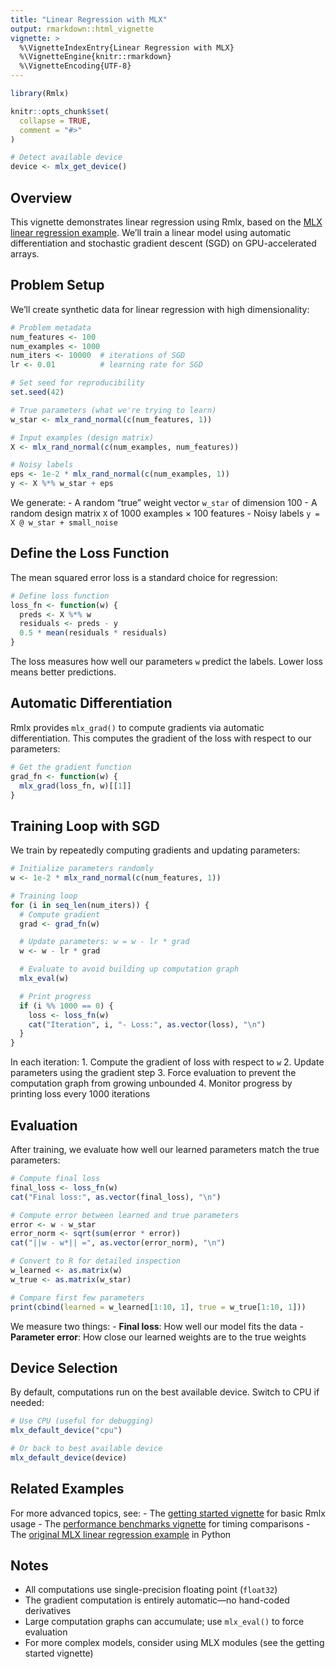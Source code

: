 ```yaml
---
title: "Linear Regression with MLX"
output: rmarkdown::html_vignette
vignette: >
  %\VignetteIndexEntry{Linear Regression with MLX}
  %\VignetteEngine{knitr::rmarkdown}
  %\VignetteEncoding{UTF-8}
---
```


```r
library(Rmlx)

knitr::opts_chunk$set(
  collapse = TRUE,
  comment = "#>"
)

# Detect available device
device <- mlx_get_device()
```

## Overview

This vignette demonstrates linear regression using Rmlx, based on the [MLX linear regression example](https://ml-explore.github.io/mlx/build/html/examples/linear_regression.html). We'll train a linear model using automatic differentiation and stochastic gradient descent (SGD) on GPU-accelerated arrays.

## Problem Setup

We'll create synthetic data for linear regression with high dimensionality:

```r
# Problem metadata
num_features <- 100
num_examples <- 1000
num_iters <- 10000  # iterations of SGD
lr <- 0.01          # learning rate for SGD

# Set seed for reproducibility
set.seed(42)

# True parameters (what we're trying to learn)
w_star <- mlx_rand_normal(c(num_features, 1))

# Input examples (design matrix)
X <- mlx_rand_normal(c(num_examples, num_features))

# Noisy labels
eps <- 1e-2 * mlx_rand_normal(c(num_examples, 1))
y <- X %*% w_star + eps
```

We generate:
- A random "true" weight vector `w_star` of dimension 100
- A random design matrix `X` of 1000 examples × 100 features
- Noisy labels `y = X @ w_star + small_noise`

## Define the Loss Function

The mean squared error loss is a standard choice for regression:

```r
# Define loss function
loss_fn <- function(w) {
  preds <- X %*% w
  residuals <- preds - y
  0.5 * mean(residuals * residuals)
}
```

The loss measures how well our parameters `w` predict the labels. Lower loss means better predictions.

## Automatic Differentiation

Rmlx provides `mlx_grad()` to compute gradients via automatic differentiation. This computes the gradient of the loss with respect to our parameters:

```r
# Get the gradient function
grad_fn <- function(w) {
  mlx_grad(loss_fn, w)[[1]]
}
```

## Training Loop with SGD

We train by repeatedly computing gradients and updating parameters:

```r
# Initialize parameters randomly
w <- 1e-2 * mlx_rand_normal(c(num_features, 1))

# Training loop
for (i in seq_len(num_iters)) {
  # Compute gradient
  grad <- grad_fn(w)

  # Update parameters: w = w - lr * grad
  w <- w - lr * grad

  # Evaluate to avoid building up computation graph
  mlx_eval(w)

  # Print progress
  if (i %% 1000 == 0) {
    loss <- loss_fn(w)
    cat("Iteration", i, "- Loss:", as.vector(loss), "\n")
  }
}
```

In each iteration:
1. Compute the gradient of loss with respect to `w`
2. Update parameters using the gradient step
3. Force evaluation to prevent the computation graph from growing unbounded
4. Monitor progress by printing loss every 1000 iterations

## Evaluation

After training, we evaluate how well our learned parameters match the true parameters:

```r
# Compute final loss
final_loss <- loss_fn(w)
cat("Final loss:", as.vector(final_loss), "\n")

# Compute error between learned and true parameters
error <- w - w_star
error_norm <- sqrt(sum(error * error))
cat("||w - w*|| =", as.vector(error_norm), "\n")

# Convert to R for detailed inspection
w_learned <- as.matrix(w)
w_true <- as.matrix(w_star)

# Compare first few parameters
print(cbind(learned = w_learned[1:10, 1], true = w_true[1:10, 1]))
```

We measure two things:
- **Final loss**: How well our model fits the data
- **Parameter error**: How close our learned weights are to the true weights

## Device Selection

By default, computations run on the best available device. Switch to CPU if needed:

```r
# Use CPU (useful for debugging)
mlx_default_device("cpu")

# Or back to best available device
mlx_default_device(device)
```

## Related Examples

For more advanced topics, see:
- The [getting started vignette](getting-started.html) for basic Rmlx usage
- The [performance benchmarks vignette](performance.html) for timing comparisons
- The [original MLX linear regression example](https://ml-explore.github.io/mlx/build/html/examples/linear_regression.html) in Python

## Notes

- All computations use single-precision floating point (`float32`)
- The gradient computation is entirely automatic—no hand-coded derivatives
- Large computation graphs can accumulate; use `mlx_eval()` to force evaluation
- For more complex models, consider using MLX modules (see the getting started vignette)
